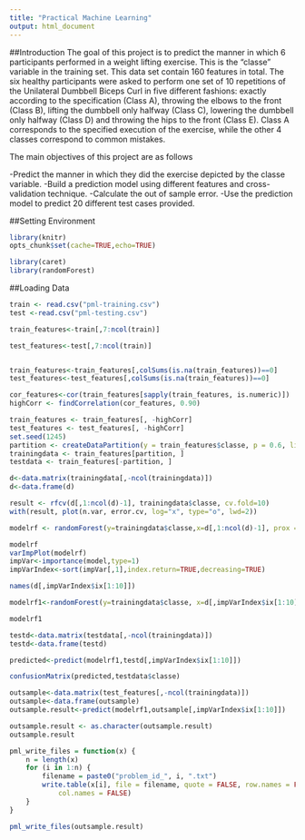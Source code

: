 ```yaml
---
title: "Practical Machine Learning"
output: html_document
---
```

##Introduction
The goal of this project is to predict the manner in which 6 participants performed in a weight lifting exercise. This is the "classe" variable in the training set. This data set contain 160 features in total.
The six healthy participants were asked to perform one set of 10 repetitions of the Unilateral Dumbbell Biceps Curl in five different fashions: exactly according to the specification (Class A), throwing the elbows to the front (Class B), lifting the dumbbell only halfway (Class C), lowering the dumbbell only halfway (Class D) and throwing the hips to the front (Class E). Class A corresponds to the specified execution of the exercise, while the other 4 classes correspond to common mistakes.

The main objectives of this project are as follows

-Predict the manner in which they did the exercise depicted by the classe variable.
-Build a prediction model using different features and cross-validation technique.
-Calculate the out of sample error.
-Use the prediction model to predict 20 different test cases provided. 

##Setting Environment
```r
library(knitr)
opts_chunk$set(cache=TRUE,echo=TRUE)
```
```r
library(caret)
library(randomForest)
```
##Loading Data
```r
train <- read.csv("pml-training.csv")
test <-read.csv("pml-testing.csv")
```
```r

train_features<-train[,7:ncol(train)]

test_features<-test[,7:ncol(train)]


train_features<-train_features[,colSums(is.na(train_features))==0]
test_features<-test_features[,colSums(is.na(train_features))==0]

cor_features<-cor(train_features[sapply(train_features, is.numeric)])
highCorr <- findCorrelation(cor_features, 0.90)

train_features <- train_features[, -highCorr]
test_features <- test_features[, -highCorr]
set.seed(1245)
partition <- createDataPartition(y = train_features$classe, p = 0.6, list = FALSE)
trainingdata <- train_features[partition, ]
testdata <- train_features[-partition, ]

d<-data.matrix(trainingdata[,-ncol(trainingdata)])
d<-data.frame(d)

result <- rfcv(d[,1:ncol(d)-1], trainingdata$classe, cv.fold=10)
with(result, plot(n.var, error.cv, log="x", type="o", lwd=2))

modelrf <- randomForest(y=trainingdata$classe,x=d[,1:ncol(d)-1], prox = TRUE, importance = TRUE, trControl = trainControl(method = "repeatedcv", number = 5, allowParallel = TRUE))

modelrf
varImpPlot(modelrf)
impVar<-importance(model,type=1)
impVarIndex<-sort(impVar[,1],index.return=TRUE,decreasing=TRUE)

names(d[,impVarIndex$ix[1:10]])

modelrf1<-randomForest(y=trainingdata$classe, x=d[,impVarIndex$ix[1:10]])

modelrf1

testd<-data.matrix(testdata[,-ncol(trainingdata)])
testd<-data.frame(testd)

predicted<-predict(modelrf1,testd[,impVarIndex$ix[1:10]])

confusionMatrix(predicted,testdata$classe)

outsample<-data.matrix(test_features[,-ncol(trainingdata)])
outsample<-data.frame(outsample)
outsample.result<-predict(modelrf1,outsample[,impVarIndex$ix[1:10]])

outsample.result <- as.character(outsample.result)
outsample.result

pml_write_files = function(x) {
    n = length(x)
    for (i in 1:n) {
        filename = paste0("problem_id_", i, ".txt")
        write.table(x[i], file = filename, quote = FALSE, row.names = FALSE, 
            col.names = FALSE)
    }
}

pml_write_files(outsample.result)
```

